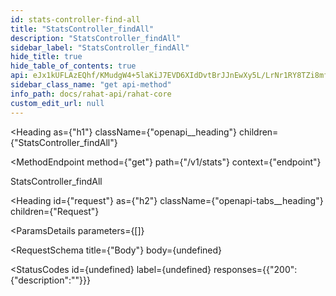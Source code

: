 ```yaml
---
id: stats-controller-find-all
title: "StatsController_findAll"
description: "StatsController_findAll"
sidebar_label: "StatsController_findAll"
hide_title: true
hide_table_of_contents: true
api: eJx1kUFLAzEQhf/KMudgW4+5laKiJ7EVD6XIdDvtBrJJnEwXy5L/LrNr1RY8TZi8mfflpYeYiFFcDI87sLAUlLyIQTh6T/y+d2E39x4MJGRsSYgz2PXGAFNOMWTKYHu4nU617CjX7JJuAwtQigHBgw6Mi2FjrjT/+7UkTVSkA8lgLw1YmHSzSR5WGcjE3Q9OpvrITk7LuqF2hHp6W2nJQwcsbAmZGMz34T5yiwJ20BmQU1JRI5IGcBf2UcfFideLF2xQqkVkgutHzJ8fK4VxNVX7yNWFVBFH2exmCgbqGARrAdurS4pZWgxqFHCgHBKpfiOpNJJqzOTCtj8jC33KJHl0AYqBI3u9G/NaQzfTpM7hNzGLdvt+i5le2Zei7Y8j8WnMsUN2uNUXrzflzy883K2glC/g/b0N
sidebar_class_name: "get api-method"
info_path: docs/rahat-api/rahat-core
custom_edit_url: null
---
```



<Heading
  as={"h1"}
  className={"openapi__heading"}
  children={"StatsController_findAll"}
>
</Heading>

<MethodEndpoint
  method={"get"}
  path={"/v1/stats"}
  context={"endpoint"}
>
  
</MethodEndpoint>



StatsController_findAll

<Heading
  id={"request"}
  as={"h2"}
  className={"openapi-tabs__heading"}
  children={"Request"}
>
</Heading>

<ParamsDetails
  parameters={[]}
>
  
</ParamsDetails>

<RequestSchema
  title={"Body"}
  body={undefined}
>
  
</RequestSchema>

<StatusCodes
  id={undefined}
  label={undefined}
  responses={{"200":{"description":""}}}
>
  
</StatusCodes>


      